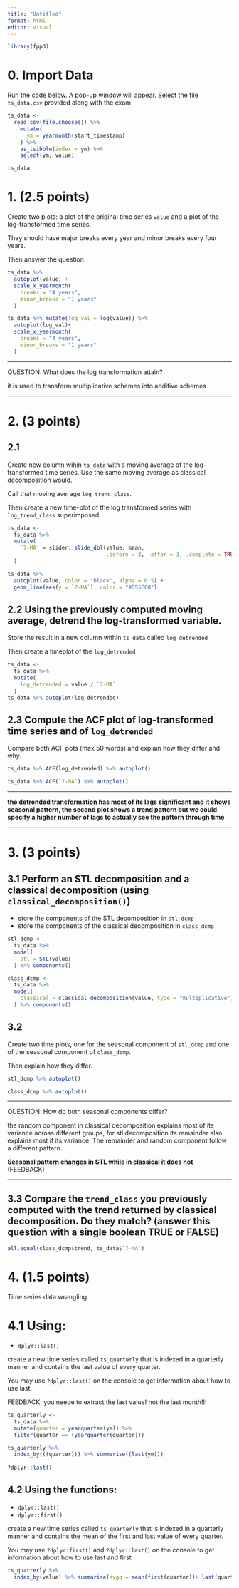 ```yaml
---
title: "Untitled"
format: html
editor: visual
---
```


```r
library(fpp3)
```

# 0. Import Data

Run the code below. A pop-up window will appear. Select the file `ts_data.csv` provided along with the exam

```r
ts_data <- 
  read.csv(file.choose()) %>% 
    mutate(
      ym = yearmonth(start_timestamp)
    ) %>% 
    as_tsibble(index = ym) %>% 
    select(ym, value)

ts_data
```

# 1. (2.5 points)

Create two plots: a plot of the original time series `value` and a plot of the log-transformed time series.

They should have major breaks every year and minor breaks every four years.

Then answer the question.

```r
ts_data %>% 
  autoplot(value) +
  scale_x_yearmonth(
    breaks = "4 years",
    minor_breaks = "1 years"
  ) 

ts_data %>% mutate(log_val = log(value)) %>% 
  autoplot(log_val)+
  scale_x_yearmonth(
    breaks = "4 years",
    minor_breaks = "1 years"
  ) 
```

------------------------------------------------------------------------

QUESTION: What does the log transformation attain?

it is used to transform multiplicative schemes into additive schemes

------------------------------------------------------------------------

# 2. (3 points)

## 2.1

Create new column wihin `ts_data` with a moving average of the log-transformed time series. Use the same moving average as classical decomposition would.

Call that moving average `log_trend_class`.

Then create a new time-plot of the log transformed series with `log_trend_class` superimposed.

```r
ts_data <- 
  ts_data %>%
  mutate(
    `7-MA` = slider::slide_dbl(value, mean, 
                               .before = 3, .after = 3, .complete = TRUE)
  ) 

ts_data %>% 
  autoplot(value, color = "black", alpha = 0.5) + 
  geom_line(aes(y = `7-MA`), color = "#D55E00")
```

## 2.2 Using the previously computed moving average, detrend the log-transformed variable.

Store the result in a new column within `ts_data` called `log_detrended`

Then create a timeplot of the `log_detrended`

```r
ts_data <- 
  ts_data %>% 
  mutate(
    log_detrended = value / `7-MA`
  ) 
ts_data %>% autoplot(log_detrended)
```

## 2.3 Compute the ACF plot of log-transformed time series and of `log_detrended`

Compare both ACF pots (max 50 words) and explain how they differ and why.

```r
ts_data %>% ACF(log_detrended) %>% autoplot()

ts_data %>% ACF(`7-MA`) %>% autoplot()
```

------------------------------------------------------------------------

**the detrended transformation has most of its lags significant and it shows seasonal pattern, the second plot shows a trend pattern but we could specify a higher number of lags to actually see the pattern through time**

------------------------------------------------------------------------

# 3. (3 points)

## 3.1 Perform an STL decomposition and a classical decomposition (using `classical_decomposition()`)

-   store the components of the STL decomposition in `stl_dcmp`
-   store the components of the classical decomposition in `class_dcmp`

```r
stl_dcmp <- 
  ts_data %>% 
  model(
    stl = STL(value)
  ) %>% components()

class_dcmp <- 
  ts_data %>% 
  model(
    classical = classical_decomposition(value, type = "multiplicative")
  ) %>% components()
```

## 3.2

Create two time plots, one for the seasonal component of `stl_dcmp` and one of the seasonal component of `class_dcmp`.

Then explain how they differ.

```r
stl_dcmp %>% autoplot()

class_dcmp %>% autoplot()
```

------------------------------------------------------------------------

QUESTION: How do both seasonal components differ?

the random component in classical decomposition explains most of its variance across different groups, for stl decomposition its remainder also explains most if its variance. The remainder and random component follow a different pattern.

**Seasonal pattern changes in STL while in classical it does not** (FEEDBACK)

------------------------------------------------------------------------

## 3.3 Compare the `trend_class` you previously computed with the trend returned by classical decomposition. Do they match? (answer this question with a single boolean TRUE or FALSE)

```r
all.equal(class_dcmp$trend, ts_data$`7-MA`)
```

# 4. (1.5 points)

Time series data wrangling

# 4.1 Using:

-   `dplyr::last()`

create a new time series called `ts_quarterly` that is indexed in a quarterly manner and contains the last value of every quarter.

You may use `?dplyr::last()` on the console to get information about how to use last.

FEEDBACK: you neede to extract the last value! not the last month!!!

```r
ts_quarterly <-
  ts_data %>% 
  mutate(quarter = yearquarter(ym)) %>% 
  filter(quarter == (yearquarter(quarter)))

ts_quarterly %>% 
  index_by(((quarter))) %>% summarise((last(ym)))
  
?dplyr::last()
```

## 4.2 Using the functions:

-   `dplyr::last()`
-   `dplyr::first()`

create a new time series called `ts_quarterly` that is indexed in a quarterly manner and contains the mean of the first and last value of every quarter.

You may use `?dplyr:first()` and `?dplyr::last()` on the console to get information about how to use last and first

```r
ts_quarterly %>% 
  index_by(value) %>% summarise(avgq = mean(first(quarter))+ last(quarter))
```
